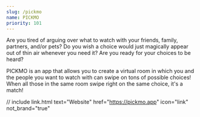 ```yaml
---
slug: /pickmo
name: PICKMO
priority: 101
---
```


Are you tired of arguing over what to watch with your friends, family, partners, and/or pets? Do you wish a choice would just magically appear out of thin air whenever you need it? Are you ready for your choices to be heard?

PICKMO is an app that allows you to create a virtual room in which you and the people you want to watch with can swipe on tons of possible choices! When all those in the same room swipe right on the same choice, it's a match!

// include link.html text="Website" href="https://pickmo.app" icon="link" not_brand="true" 
